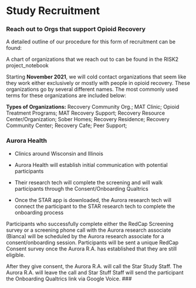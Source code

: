 # Study Recruitment


### Reach out to Orgs that support Opioid Recovery

A detailed outline of our procedure for this form of recruitment can be
found:

A chart of organizations that we reach out to can be found in the RISK2
project_notebook

Starting **November 2021**, we will cold contact organizations that seem
like they work either exclusively or mostly with people in opioid
recovery. These organizations go by several different names. The most
commonly used terms for these organizations are included below:

**Types of Organizations:** Recovery Community Org.; MAT Clinic; Opioid
Treatment Programs; MAT Recovery Support; Recovery Resource
Center/Organization; Sober Homes; Recovery Residence; Recovery Community
Center; Recovery Cafe; Peer Support;

### Aurora Health

-   Clinics around Wisconsin and Illinois

-   Aurora Health will establish initial communication with potential
    participants

-   Their research tech will complete the screening and will walk
    participants through the Consent/Onboarding Qualtrics

-   Once the STAR app is downloaded, the Aurora research tech will
    connect the participant to the STAR research tech to complete the
    onboarding process

Participants who successfully complete either the RedCap Screening
survey or a screening phone call with the Aurora research associate
(Bianca) will be scheduled by the Aurora research associate for a
consent/onboarding session. Participants will be sent a unique RedCap
Consent survey once the Aurora R.A. has established that they are still
eligible.

After they give consent, the Aurora R.A. will call the Star Study Staff. The
Aurora R.A. will leave the call and Star Stuff Staff will send the
participant the Onboarding Qualtrics link via Google Voice. \###




